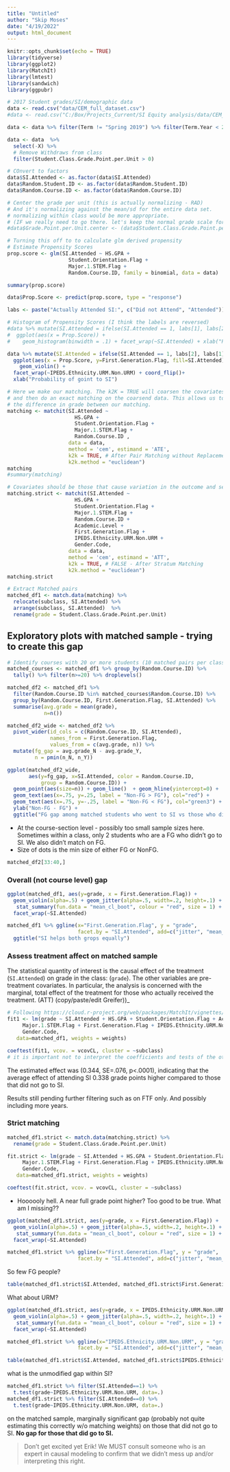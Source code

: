 ```yaml
---
title: "Untitled"
author: "Skip Moses"
date: "4/19/2022"
output: html_document
---
```


```r
knitr::opts_chunk$set(echo = TRUE)
library(tidyverse)
library(ggplot2)
library(MatchIt)
library(lmtest)
library(sandwich)
library(ggpubr)
```


```r
# 2017 Student grades/SI/demographic data
data <- read.csv("data/CEM_full_dataset.csv")
#data <- read.csv("C:/Box/Projects_Current/SI Equity analysis/data/CEM_dataset.csv")

data <- data %>% filter(Term != "Spring 2019") %>% filter(Term.Year < 2020)

data <- data  %>% 
  select(-X) %>%
  # Remove Withdraws from class 
  filter(Student.Class.Grade.Point.per.Unit > 0)

# COnvert to factors
data$SI.Attended <- as.factor(data$SI.Attended)
data$Random.Student.ID <- as.factor(data$Random.Student.ID)
data$Random.Course.ID <- as.factor(data$Random.Course.ID)

# Center the grade per unit (this is actually normalizing - RAD)
# And it's normalizing against the mean/sd for the entire data set. 
# normalizing within class would be more appropriate. 
# (IF we really need to go there. let's keep the normal grade scale for now.)
#data$Grade.Point.per.Unit.center <- (data$Student.Class.Grade.Point.per.Unit - mean(data$Student.Class.Grade.Point.per.Unit))/sd(data$Student.Class.Grade.Point.per.Unit)
```


```r
# Turning this off to to calculate glm derived propensity
# Estimate Propensity Scores
prop.score <- glm(SI.Attended ~ HS.GPA + 
                    Student.Orientation.Flag + 
                    Major.1.STEM.Flag +
                    Random.Course.ID, family = binomial, data = data)

summary(prop.score)

data$Prop.Score <- predict(prop.score, type = "response")

labs <- paste("Actually Attended SI:", c("Did not Attend", "Attended"))

# Histogram of Propensity Scores (I think the labels are reversed)
#data %>% mutate(SI.Attended = ifelse(SI.Attended == 1, labs[1], labs[2])) %>% 
#  ggplot(aes(x = Prop.Score)) +
#    geom_histogram(binwidth = .1) + facet_wrap(~SI.Attended) + xlab("Probability of goint to SI")

data %>% mutate(SI.Attended = ifelse(SI.Attended == 1, labs[2], labs[1])) %>% 
  ggplot(aes(x = Prop.Score, y=First.Generation.Flag, fill=SI.Attended)) +
    geom_violin() + 
  facet_wrap(~IPEDS.Ethnicity.URM.Non.URM) + coord_flip()+
  xlab("Probability of goint to SI")
```


```r
# Here we make our matching. The k2K = TRUE will coarsen the covariates first
# and then do an exact matching on the coarsend data. This allows us to compute 
# the difference in grade between our matching.
matching <- matchit(SI.Attended ~ 
                      HS.GPA + 
                      Student.Orientation.Flag + 
                      Major.1.STEM.Flag +
                      Random.Course.ID ,
                    data = data, 
                    method = 'cem', estimand = 'ATE',
                    k2k = TRUE, # After Pair Matching without Replacement
                    k2k.method = "euclidean")
matching
#summary(matching)
```


```r
# Covariates should be those that cause variation in the outcome and selection into treatment group; these are known as confounding variables. (Greifer)
matching.strict <- matchit(SI.Attended ~ 
                      HS.GPA + 
                      Student.Orientation.Flag + 
                      Major.1.STEM.Flag +
                      Random.Course.ID + 
                      Academic.Level + 
                      First.Generation.Flag + 
                      IPEDS.Ethnicity.URM.Non.URM +
                      Gender.Code, 
                    data = data, 
                    method = 'cem', estimand = 'ATT',
                    k2k = TRUE, # FALSE - After Stratum Matching
                    k2k.method = "euclidean")
matching.strict

# Extract Matched pairs
matched_df1 <- match.data(matching) %>% 
  relocate(subclass, SI.Attended) %>% 
  arrange(subclass, SI.Attended)  %>%
  rename(grade = Student.Class.Grade.Point.per.Unit)
```


## Exploratory plots with matched sample - trying to create this gap
```r
# Identify courses with 20 or more students (10 matched pairs per class)
matched_courses <- matched_df1 %>% group_by(Random.Course.ID) %>%
  tally() %>% filter(n>=20) %>% droplevels()

matched_df2 <- matched_df1 %>% 
  filter(Random.Course.ID %in% matched_courses$Random.Course.ID) %>%
  group_by(Random.Course.ID, First.Generation.Flag, SI.Attended) %>%
  summarise(avg.grade = mean(grade), 
            n=n()) 

matched_df2_wide <- matched_df2 %>% 
  pivot_wider(id_cols = c(Random.Course.ID, SI.Attended), 
              names_from = First.Generation.Flag, 
              values_from = c(avg.grade, n)) %>%
  mutate(fg_gap = avg.grade_N - avg.grade_Y, 
         n = pmin(n_N, n_Y)) 

ggplot(matched_df2_wide, 
       aes(y=fg_gap, x=SI.Attended, color = Random.Course.ID, 
           group = Random.Course.ID)) + 
  geom_point(aes(size=n)) + geom_line()  + geom_hline(yintercept=0) + 
  geom_text(aes(x=.75, y=.25, label = "Non-FG > FG"), col="red") +
  geom_text(aes(x=.75, y=-.25, label = "Non-FG < FG"), col="green3") +
  ylab("Non-FG - FG") + 
  ggtitle("FG gap among matched students who went to SI vs those who did not go to SI")
```

* At the course-section level - possibly too small sample sizes here. Sometimes within a class, only 2 students who are a FG who didn't go to SI. We also didn't match on FG. 
* Size of dots is the min size of either FG or NonFG. 

```r
matched_df2[33:40,]
```

### Overall (not course level) gap
```r
ggplot(matched_df1, aes(y=grade, x = First.Generation.Flag)) + 
  geom_violin(alpha=.5) + geom_jitter(alpha=.5, width=.2, height=.1) +
   stat_summary(fun.data = "mean_cl_boot", colour = "red", size = 1) + 
  facet_wrap(~SI.Attended) 

matched_df1 %>% ggline(x="First.Generation.Flag", y = "grade", 
                       facet.by = "SI.Attended", add=c("jitter", "mean_se")) + 
  ggtitle("SI helps both grops equally")

```

### Assess treatment affect on matched sample

The statistical quantity of interest is the causal effect of the treatment (`SI.Attended`) on grade in the class: (`grade`). The other variables are pre-treatment covariates. In particular, the analysis is concerned with the marginal, total effect of the treatment for those who actually received the treatment. (ATT) (copy/paste/edit Greifer))_

```r
# Following https://cloud.r-project.org/web/packages/MatchIt/vignettes/MatchIt.html
fit1 <- lm(grade ~ SI.Attended + HS.GPA + Student.Orientation.Flag + Academic.Level +
     Major.1.STEM.Flag + First.Generation.Flag + IPEDS.Ethnicity.URM.Non.URM + 
     Gender.Code, 
   data=matched_df1, weights = weights)

coeftest(fit1, vcov. = vcovCL, cluster = ~subclass)
# it is important not to interpret the coefficients and tests of the other covariates in the outcome model. These are not causal effects and their estimates may be severely confounded.
```

The estimated effect was (0.344, SE=.076, p<.0001), indicating that the average effect of attending SI 0.338 grade points higher compared to those that did not go to SI. 

Results still pending further filtering such as on FTF only. And possibly including more years. 

### Strict matching
```r
matched_df1.strict <- match.data(matching.strict) %>% 
  rename(grade = Student.Class.Grade.Point.per.Unit)

fit.strict <- lm(grade ~ SI.Attended + HS.GPA + Student.Orientation.Flag + Academic.Level +
     Major.1.STEM.Flag + First.Generation.Flag + IPEDS.Ethnicity.URM.Non.URM + 
     Gender.Code, 
   data=matched_df1.strict, weights = weights)

coeftest(fit.strict, vcov. = vcovCL, cluster = ~subclass)
```

* Hoooooly hell. A near full grade point higher? Too good to be true. What am I missing??

```r
ggplot(matched_df1.strict, aes(y=grade, x = First.Generation.Flag)) + 
  geom_violin(alpha=.5) + geom_jitter(alpha=.5, width=.2, height=.1) +
   stat_summary(fun.data = "mean_cl_boot", colour = "red", size = 1) + 
  facet_wrap(~SI.Attended) 

matched_df1.strict %>% ggline(x="First.Generation.Flag", y = "grade", 
                       facet.by = "SI.Attended", add=c("jitter", "mean_se")) 
```

So few FG people?
```r
table(matched_df1.strict$SI.Attended, matched_df1.strict$First.Generation.Flag)
```

What about URM?
```r
ggplot(matched_df1.strict, aes(y=grade, x = IPEDS.Ethnicity.URM.Non.URM)) + 
  geom_violin(alpha=.5) + geom_jitter(alpha=.5, width=.2, height=.1) +
   stat_summary(fun.data = "mean_cl_boot", colour = "red", size = 1) + 
  facet_wrap(~SI.Attended) 

matched_df1.strict %>% ggline(x="IPEDS.Ethnicity.URM.Non.URM", y = "grade", 
                       facet.by = "SI.Attended", add=c("jitter", "mean_se")) 

table(matched_df1.strict$SI.Attended, matched_df1.strict$IPEDS.Ethnicity.URM.Non.URM)
```

what is the unmodified gap within SI?
```r
matched_df1.strict %>% filter(SI.Attended==1) %>% 
  t.test(grade~IPEDS.Ethnicity.URM.Non.URM, data=.)
matched_df1.strict %>% filter(SI.Attended==0) %>% 
  t.test(grade~IPEDS.Ethnicity.URM.Non.URM, data=.)
```

on the matched sample, marginally significant gap (probably not quite estimating this correctly w/o matching weights) on those that did not go to SI. **No gap for those that did go to SI.**

> Don't get excited yet Erik! We MUST consult someone who is an expert in causal modeling to confirm that we didn't mess up and/or interpreting this right. 









































